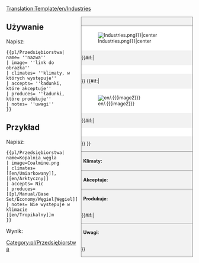 [[Translation:Template/en/Industries]]
<!--
This is a Template for Industries. '''DO NOT EDIT THIS PAGE''', edit the specific article instead.
--><noinclude></noinclude><!--
-->
<div style="float:right; width:300px; font-size:90%; border:1px solid gray; background-color:#f2f2f2; margin-left:10px; margin-bottom:10px">
<div style="text-align:center; border-bottom:1px solid gray; padding:5px"><strong>{{{name}}}</strong></div>
<div style="background-color:white; padding:5px">[[File:en/{{{image|Industries.png}}}|center]]</div>
{{#if:{{{caption|}}}|<div style="text-align:center; background-color:white; padding:5px">{{{caption}}}</div>}}
{{#if:{{{image2|}}}|<div style="background-color:white; padding:5px">[[File:en/.{{{image2}}}|center]]</div>
{{#if:{{{caption2|}}}|<div style="text-align:center; background-color:white; padding:5px">{{{caption2}}}</div>}}
}}<div style="border-top:1px solid gray; padding:5px"><strong>Klimaty:</strong> {{{climates}}}</div>
<div style="border-top:1px solid gray; padding:5px"><strong>Akceptuje:</strong> {{{accepts}}}</div>
<div style="border-top:1px solid gray; padding:5px"><strong>Produkuje:</strong> {{{produces}}}</div>
{{#if:{{{notes|}}}|<div style="border-top:1px solid gray; padding:5px"><strong>Uwagi:</strong> {{{notes|None}}}</div>}}
</div><noinclude>

{{en/-}}
==Używanie==
Napisz:
<pre>{{pl/Przedsiębiorstwa| name= ''nazwa''
| image= ''link do obrazka''
| climates= ''klimaty, w których występuje''
| accepts= ''ładunki, które akceptuje''
| produces= ''ładunki, które produkuje''
| notes= ''uwagi''
}}</pre>

==Przykład==
Napisz:
<pre>{{pl/Przedsiębiorstwa| name=Kopalnia węgla
| image=Coalmine.png
| climates=[[en/Umiarkowany]], [[en/Arktyczny]]
| accepts= Nic
| produces= [[pl/Manual/Base Set/Economy/Węgiel|Węgiel]]
| notes= Nie występuje w klimacie [[en/Tropikalny]]m
}}</pre>
Wynik:
{{pl/Przedsiębiorstwa| name=Kopalnia węgla
| image=Coalmine.png
| climates=[[en/Umiarkowany]], [[en/Arktyczny]]
| accepts= Nic
| produces= [[pl/Manual/Base Set/Economy/Węgiel|Węgiel]]
| notes= = Nie występuje w klimacie [[en/Tropikalny]]m
}}
</noinclude><includeonly>
[[Category:pl/Przedsiębiorstwa]]</includeonly>